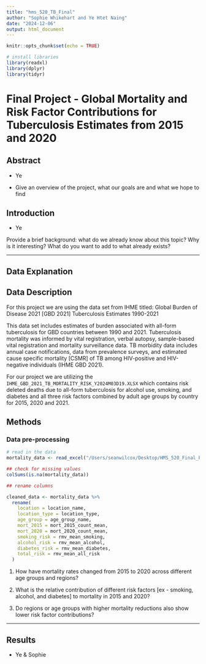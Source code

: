 ```yaml
---
title: "hms_520_TB_Final"
author: "Sophie Whikehart and Ye Htet Naing"
date: "2024-12-06"
output: html_document
---
```


```r
knitr::opts_chunk$set(echo = TRUE)

# install libraries
library(readxl)
library(dplyr)
library(tidyr)
```

# Final Project - Global Mortality and Risk Factor Contributions for Tuberculosis Estimates from 2015 and 2020

## Abstract

- Ye

- Give an overview of the project, what our goals are and what we hope to find 

## Introduction

- Ye

Provide a brief background: what do we already know about this topic? Why is it interesting? What do you want to add to what already exists?

---

## Data Explanation

## Data Description

For this project we are using the data set from IHME titled: Global Burden of Disease 2021 [GBD 2021] Tuberculosis Estimates 1990-2021 

This data set includes estimates of burden associated with all-form tuberculosis for GBD countries between 1990 and 2021. Tuberculosis mortality was informed by vital registration, verbal autopsy, sample-based vital registration and mortality surveillance data. TB morbidity data includes annual case notifications, data from prevalence surveys, and estimated cause specific mortality [CSMR] of TB among HIV-positive and HIV-negative individuals (IHME GBD 2021).

For our project we are utilizing the `IHME_GBD_2021_TB_MORTALITY_RISK_Y2024M03D19.XLSX` which contains risk deleted deaths due to all-form tuberculosis for alcohol use, smoking, and diabetes and all three risk factors combined by adult age groups by country for 2015, 2020 and 2021. 

## Methods 

### Data pre-processing 

```r

# read in the data 
mortality_data <- read_excel("/Users/seanwilcox/Desktop/HMS_520_Final_Project_TB/data/IHME_GBD_2021_TB_MORTALITY_RISK_Y2024M03D19.XLSX")

## check for missing values 
colSums(is.na(mortality_data))

## rename columns 

cleaned_data <- mortality_data %>%
  rename(
    location = location_name,
    location_type = location_type,
    age_group = age_group_name,
    mort_2015 = mort_2015_count_mean,
    mort_2020 = mort_2020_count_mean,
    smoking_risk = rmv_mean_smoking,
    alcohol_risk = rmv_mean_alcohol,
    diabetes_risk = rmv_mean_diabetes,
    total_risk = rmv_mean_all_risk
  )
```

1. How have mortality rates changed from 2015 to 2020 across different age groups and regions?

2. What is the relative contribution of different risk factors [ex - smoking, alcohol, and diabetes] to mortality in 2015 and 2020?

3. Do regions or age groups with higher mortality reductions also show lower risk factor contributions?

 

---

## Results 

- Ye & Sophie 



